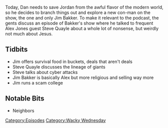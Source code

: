 {{Episode
    | title           = Giants And Bonus Potatoes
    | caption         = [https://knowledgefight.libsyn.com/knowledge-fight-giants-and-bonus-potatoes Listen to this episode on Libsyn]
    | episodeNumber   = 175
    | length          = 01:58:30
    | airDate         = June 27, 2018
    | episodeType     = [[:Category:Wacky Wednesday|Wacky Wednesday]]
    | appearance      = [[Jim Bakker]], [[Steve Quayle]], [[Lindon LaRouche]], [[Lorrie Bakker]], [[Matt Drudge]]
    | previousEpisode = [[174: February 11, 2009]]
    | nextEpisode     = [[176: June 28, 2018]]
}}

{{Stub}}

Today, Dan needs to save Jordan from the awful flavor of the modern world, so he decides to branch things out and explore a new con-man on the show, the one and only Jim Bakker. To make it relevant to the podcast, the gents discuss an episode of Bakker's show where he talked to frequent Alex Jones guest Steve Quayle about a whole lot of nonsense, but weirdly not much about Jesus.

==Tidbits==

*Jim offers survival food in buckets, deals that aren't deals
*Steve Quayle discusses the lineage of giants
*Steve talks about cyber attacks
*Jim Bakker is basically Alex but more religious and selling way more
*Jim runs a scam college

==Notable Bits==

*Neighbors

[[Category:Episodes]]
[[Category:Wacky Wednesday]]